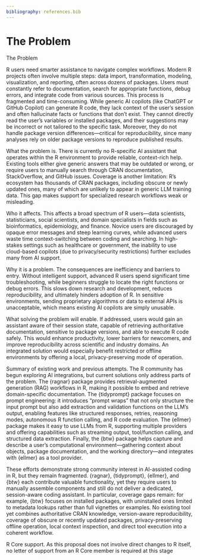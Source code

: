 ```yaml
---
bibliography: references.bib
---
```


# The Problem

```{=html}
<!--
Outlining the issue / weak point / problem to be solved by this
proposal. This should be a compelling section that sets the reader up
for the next section - the proposed solution!

It is important to cover:

 - [ ] What the problem is
 - [ ] Who it affects
 - [ ] Why is it a problem
 - [ ] What will solving the problem enable (why should it be solved)
 - [ ] Brief summary of existing work and previous attempts (e.g., relevant R packages)
 - [ ] If proposing changes to R itself: letter of support from R Core member
-->
```


The Problem

R users need smarter assistance to navigate complex workflows. Modern R projects often involve multiple steps: data import, transformation, modeling, visualization, and reporting, often across dozens of packages. Users must constantly refer to documentation, search for appropriate functions, debug errors, and integrate code from various sources. This process is fragmented and time-consuming. While generic AI copilots (like ChatGPT or GitHub Copilot) can generate R code, they lack context of the user’s session and often hallucinate facts or functions that don’t exist. They cannot directly read the user’s variables or installed packages, and their suggestions may be incorrect or not tailored to the specific task. Moreover, they do not handle package version differences—critical for reproducibility, since many analyses rely on older package versions to reproduce published results.

What the problem is.
There is currently no R-specific AI assistant that operates within the R environment to provide reliable, context-rich help. Existing tools either give generic answers that may be outdated or wrong, or require users to manually search through CRAN documentation, StackOverflow, and GitHub issues. Coverage is another limitation: R’s ecosystem has thousands of CRAN packages, including obscure or newly updated ones, many of which are unlikely to appear in generic LLM training data. This gap makes support for specialized research workflows weak or misleading.

Who it affects.
This affects a broad spectrum of R users—data scientists, statisticians, social scientists, and domain specialists in fields such as bioinformatics, epidemiology, and finance. Novice users are discouraged by opaque error messages and steep learning curves, while advanced users waste time context-switching between coding and searching. In high-stakes settings such as healthcare or government, the inability to use cloud-based copilots (due to privacy/security restrictions) further excludes many from AI support.

Why it is a problem.
The consequences are inefficiency and barriers to entry. Without intelligent support, advanced R users spend significant time troubleshooting, while beginners struggle to locate the right functions or debug errors. This slows down research and development, reduces reproducibility, and ultimately hinders adoption of R. In sensitive environments, sending proprietary algorithms or data to external APIs is unacceptable, which means existing AI copilots are simply unusable.

What solving the problem will enable.
If addressed, users would gain an assistant aware of their session state, capable of retrieving authoritative documentation, sensitive to package versions, and able to execute R code safely. This would enhance productivity, lower barriers for newcomers, and improve reproducibility across scientific and industry domains. An integrated solution would especially benefit restricted or offline environments by offering a local, privacy-preserving mode of operation.

Summary of existing work and previous attempts.
The R community has begun exploring AI integrations, but current solutions only address parts of the problem. The {ragnar} package provides retrieval-augmented generation (RAG) workflows in R, making it possible to embed and retrieve domain-specific documentation. The {tidyprompt} package focuses on prompt engineering: it introduces “prompt wraps” that not only structure the input prompt but also add extraction and validation functions on the LLM’s output, enabling features like structured responses, retries, reasoning modes, autonomous R function calling, and R code evaluation. The {ellmer} package makes it easy to use LLMs from R, supporting multiple providers and offering capabilities such as streaming output, tool/function calling, and structured data extraction. Finally, the {btw} package helps capture and describe a user’s computational environment—gathering context about objects, package documentation, and the working directory—and integrates with {ellmer} as a tool provider.

These efforts demonstrate strong community interest in AI-assisted coding in R, but they remain fragmented. {ragnar}, {tidyprompt}, {ellmer}, and {btw} each contribute valuable functionality, yet they require users to manually assemble components and still do not deliver a dedicated, session-aware coding assistant. In particular, coverage gaps remain: for example, {btw} focuses on installed packages, with uninstalled ones limited to metadata lookups rather than full vignettes or examples. No existing tool yet combines authoritative CRAN knowledge, version-aware reproducibility, coverage of obscure or recently updated packages, privacy-preserving offline operation, local context inspection, and direct tool execution into a coherent workflow.

R Core support.
As this proposal does not involve direct changes to R itself, no letter of support from an R Core member is required at this stage

